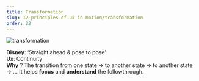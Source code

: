 ```yaml
---
title: Transformation
slug: 12-principles-of-ux-in-motion/transformation
order: 22
---
```


<SlideTemplate title="Principle 4: Transformation">

![transformation](/gif/ux_transformation.gif)

**Disney**: ‘Straight ahead & pose to pose’  
**Ux**: Continuity  
**Why** ? The transition from one state → to another state → to another state → ... It helps **focus** and **understand** the followthrough.

</SlideTemplate>
